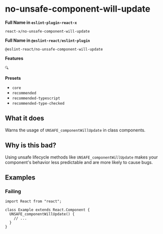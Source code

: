# no-unsafe-component-will-update

**Full Name in `eslint-plugin-react-x`**

```plain copy
react-x/no-unsafe-component-will-update
```

**Full Name in `@eslint-react/eslint-plugin`**

```plain copy
@eslint-react/no-unsafe-component-will-update
```

**Features**

`🔍`

**Presets**

- `core`
- `recommended`
- `recommended-typescript`
- `recommended-type-checked`

## What it does

Warns the usage of `UNSAFE_componentWillUpdate` in class components.

## Why is this bad?

Using unsafe lifecycle methods like `UNSAFE_componentWillUpdate` makes your component's behavior less predictable and are more likely to cause bugs.

## Examples

### Failing

```tsx
import React from "react";

class Example extends React.Component {
  UNSAFE_componentWillUpdate() {
    // ...
  }
}
```
